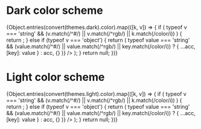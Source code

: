 

<Meta title="Complex Colors" />

# Dark color scheme

<div style={{ background: '#202020' }}>
  <ThemeProvider theme={ensure(themes.dark)}>
    <ColorPalette>
      {Object.entries(convert(themes.dark).color).map(([k, v]) => {
        if (
          typeof v === 'string' &&
          (v.match(/^#/) || v.match(/^rgb/) || k.match(/color/i))
        ) {
          return <ColorItem key={k} title={k} colors={{ [k]: v }} />;
        } else if (typeof v === 'object') {
          return (
            <ColorItem
              key={k}
              title={k}
              colors={Object.entries(v).reduce(
                (acc, [key, value]) =>
                  typeof value === 'string' &&
                  (value.match(/^#/) ||
                    value.match(/^rgb/) ||
                    key.match(/color/i))
                    ? { ...acc, [key]: value }
                    : acc,
                {}
              )}
            />
          );
        }
        return null;
      })}
    </ColorPalette>
  </ThemeProvider>
</div>

# Light color scheme

<div styles={{ background: '#eeeeee' }}>
  <ColorPalette>
    {Object.entries(convert(themes.light).color).map(([k, v]) => {
      if (
        typeof v === 'string' &&
        (v.match(/^#/) || v.match(/^rgb/) || k.match(/color/i))
      ) {
        return <ColorItem key={k} title={k} colors={{ [k]: v }} />;
      } else if (typeof v === 'object') {
        return (
          <ColorItem
            key={k}
            title={k}
            colors={Object.entries(v).reduce(
              (acc, [key, value]) =>
                typeof value === 'string' &&
                (value.match(/^#/) ||
                  value.match(/^rgb/) ||
                  key.match(/color/i))
                  ? { ...acc, [key]: value }
                  : acc,
              {}
            )}
          />
        );
      }
      return null;
    })}
  </ColorPalette>
</div>
